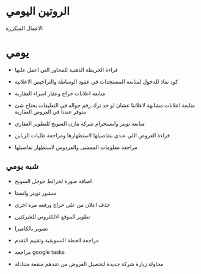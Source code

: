 # الروتين اليومي

الاعمال المتكررة

# يومي

- قراءة الخريطة الذهنية للمحاور التي اعمل عليها

- كود نفاذ للدخول لمتابعة المستجدات في عقود الوساطة والتراخيص الاعلانية

- متابعة اعلانات حراج وعقار اسراء العقارية

- متابعة اعلانات مشابهة لاعلاننا عشان لو حد ترك رقم جواله في التعليقات يحتاج شئ متوفر عندنا في العروض العقارية

- متابعة تويتر وانستجرام شركة مازن السويح للتطوير العقاري

- قراءة العروض اللي عندي بتفاصيلها لاستظهارها ومراجعة طلبات الزباين

- مراجعة معلومات الممشى والفردوس لاستظهار تفاصيلها

## شبه يومي

- اضافة صورة لخرائط جوجل السويح 

- منشور تويتر وانستا

- حذف اعلان من على حراج ورفعه مرة اخرى 

- تطوير الموقع الالكتروني للشركتين

- تصوير بالكاميرا 

- مراجعة الخطة التسويقية وتقييم التقدم

- مراجعة google tasks

- محاولة زيارة شركة جديدة لتحصيل العروض من عندهم منفعة متبادلة








